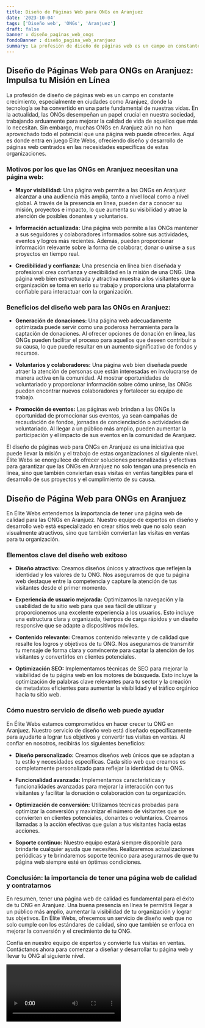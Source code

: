 ```yaml
---
title: Diseño de Páginas Web para ONGs en Aranjuez
date: '2023-10-04'
tags: ['Diseño web', 'ONGs', 'Aranjuez']
draft: false
banner : diseño_paginas_web_ongs
fondoBanner : diseño_pagina_web_aranjuez
summary: La profesión de diseño de páginas web es un campo en constante crecimiento, especialmente en ciudades como Aranjuez, donde la tecnología se ha convertido en una parte fundamental de nuestras vidas. En la actualidad, las ONGs desempeñan un papel crucial en nuestra sociedad, trabajando arduamente para mejorar la calidad de vida de aquellos que más lo necesitan. Sin embargo, muchas ONGs en Aranjuez aún no han aprovechado todo el potencial que una página web puede ofrecerles. Aquí es donde entra en juego Élite Webs, ofreciendo diseño y desarrollo de páginas web centrados en las necesidades específicas de estas organizaciones.
---
```


## Diseño de Páginas Web para ONGs en Aranjuez: Impulsa tu Misión en Línea

La profesión de diseño de páginas web es un campo en constante crecimiento, especialmente en ciudades como Aranjuez, donde la tecnología se ha convertido en una parte fundamental de nuestras vidas. En la actualidad, las ONGs desempeñan un papel crucial en nuestra sociedad, trabajando arduamente para mejorar la calidad de vida de aquellos que más lo necesitan. Sin embargo, muchas ONGs en Aranjuez aún no han aprovechado todo el potencial que una página web puede ofrecerles. Aquí es donde entra en juego Élite Webs, ofreciendo diseño y desarrollo de páginas web centrados en las necesidades específicas de estas organizaciones.

### Motivos por los que las ONGs en Aranjuez necesitan una página web:

- **Mayor visibilidad:** Una página web permite a las ONGs en Aranjuez alcanzar a una audiencia más amplia, tanto a nivel local como a nivel global. A través de la presencia en línea, pueden dar a conocer su misión, proyectos e impacto, lo que aumenta su visibilidad y atrae la atención de posibles donantes y voluntarios.

- **Información actualizada:** Una página web permite a las ONGs mantener a sus seguidores y colaboradores informados sobre sus actividades, eventos y logros más recientes. Además, pueden proporcionar información relevante sobre la forma de colaborar, donar o unirse a sus proyectos en tiempo real.

- **Credibilidad y confianza:** Una presencia en línea bien diseñada y profesional crea confianza y credibilidad en la misión de una ONG. Una página web bien estructurada y atractiva muestra a los visitantes que la organización se toma en serio su trabajo y proporciona una plataforma confiable para interactuar con la organización.

### Beneficios del diseño web para las ONGs en Aranjuez:

- **Generación de donaciones:** Una página web adecuadamente optimizada puede servir como una poderosa herramienta para la captación de donaciones. Al ofrecer opciones de donación en línea, las ONGs pueden facilitar el proceso para aquellos que deseen contribuir a su causa, lo que puede resultar en un aumento significativo de fondos y recursos.

- **Voluntarios y colaboradores:** Una página web bien diseñada puede atraer la atención de personas que están interesadas en involucrarse de manera activa en la comunidad. Al mostrar oportunidades de voluntariado y proporcionar información sobre cómo unirse, las ONGs pueden encontrar nuevos colaboradores y fortalecer su equipo de trabajo.

- **Promoción de eventos:** Las páginas web brindan a las ONGs la oportunidad de promocionar sus eventos, ya sean campañas de recaudación de fondos, jornadas de concienciación o actividades de voluntariado. Al llegar a un público más amplio, pueden aumentar la participación y el impacto de sus eventos en la comunidad de Aranjuez.

El diseño de páginas web para ONGs en Aranjuez es una iniciativa que puede llevar la misión y el trabajo de estas organizaciones al siguiente nivel. Élite Webs se enorgullece de ofrecer soluciones personalizadas y efectivas para garantizar que las ONGs en Aranjuez no solo tengan una presencia en línea, sino que también conviertan esas visitas en ventas tangibles para el desarrollo de sus proyectos y el cumplimiento de su causa.

<GifSeo />

<Cta />

## Diseño de Página Web para ONGs en Aranjuez

En Élite Webs entendemos la importancia de tener una página web de calidad para las ONGs en Aranjuez. Nuestro equipo de expertos en diseño y desarrollo web está especializado en crear sitios web que no solo sean visualmente atractivos, sino que también conviertan las visitas en ventas para tu organización.

### Elementos clave del diseño web exitoso

- **Diseño atractivo:** Creamos diseños únicos y atractivos que reflejen la identidad y los valores de tu ONG. Nos aseguramos de que tu página web destaque entre la competencia y capture la atención de tus visitantes desde el primer momento.

- **Experiencia de usuario mejorada:** Optimizamos la navegación y la usabilidad de tu sitio web para que sea fácil de utilizar y proporcionemos una excelente experiencia a los usuarios. Esto incluye una estructura clara y organizada, tiempos de carga rápidos y un diseño responsive que se adapte a dispositivos móviles.

- **Contenido relevante:** Creamos contenido relevante y de calidad que resalte los logros y objetivos de tu ONG. Nos aseguramos de transmitir tu mensaje de forma clara y convincente para captar la atención de los visitantes y convertirlos en clientes potenciales.

- **Optimización SEO:** Implementamos técnicas de SEO para mejorar la visibilidad de tu página web en los motores de búsqueda. Esto incluye la optimización de palabras clave relevantes para tu sector y la creación de metadatos eficientes para aumentar la visibilidad y el tráfico orgánico hacia tu sitio web.

### Cómo nuestro servicio de diseño web puede ayudar

En Élite Webs estamos comprometidos en hacer crecer tu ONG en Aranjuez. Nuestro servicio de diseño web está diseñado específicamente para ayudarte a lograr tus objetivos y convertir tus visitas en ventas. Al confiar en nosotros, recibirás los siguientes beneficios:

- **Diseño personalizado:** Creamos diseños web únicos que se adaptan a tu estilo y necesidades específicas. Cada sitio web que creamos es completamente personalizado para reflejar la identidad de tu ONG.

- **Funcionalidad avanzada:** Implementamos características y funcionalidades avanzadas para mejorar la interacción con tus visitantes y facilitar la donación o colaboración con tu organización.

- **Optimización de conversión:** Utilizamos técnicas probadas para optimizar la conversión y maximizar el número de visitantes que se convierten en clientes potenciales, donantes o voluntarios. Creamos llamadas a la acción efectivas que guían a tus visitantes hacia estas acciones.

- **Soporte continuo:** Nuestro equipo estará siempre disponible para brindarte cualquier ayuda que necesites. Realizaremos actualizaciones periódicas y te brindaremos soporte técnico para asegurarnos de que tu página web siempre esté en óptimas condiciones.

### Conclusión: la importancia de tener una página web de calidad y contratarnos

En resumen, tener una página web de calidad es fundamental para el éxito de tu ONG en Aranjuez. Una buena presencia en línea te permitirá llegar a un público más amplio, aumentar la visibilidad de tu organización y lograr tus objetivos. En Élite Webs, ofrecemos un servicio de diseño web que no solo cumple con los estándares de calidad, sino que también se enfoca en mejorar la conversión y el crecimiento de tu ONG.

Confía en nuestro equipo de expertos y convierte tus visitas en ventas. Contáctanos ahora para comenzar a diseñar y desarrollar tu página web y llevar tu ONG al siguiente nivel.

<Video />

<CtaBot job='ONGs' city='Aranjuez'/>

<Gmaps query='Aranjuez+españa+maps' />